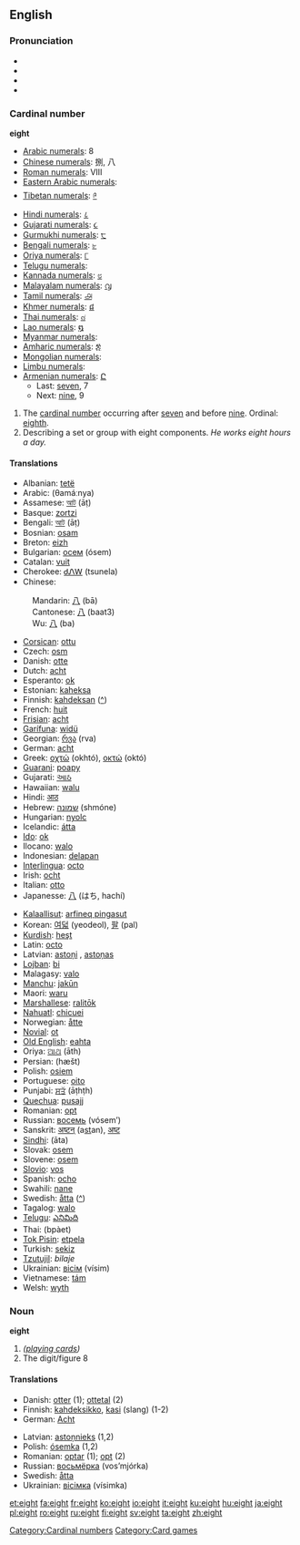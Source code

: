 ==English==

{{rank|music|direction|o'|838|eight|modern|medium|ill}}

===Pronunciation===
*{{AHD|āt}}
*{{IPA|/eɪt/}}
*{{SAMPA|/eIt/}}
*{{audio|en-us-ate.ogg|Audio (US)}}

===Cardinal number===
'''eight'''

*[[w:Arabic numerals|Arabic numerals]]: 8
*[[w:Chinese numerals|Chinese numerals]]: 捌, 八
*[[w:Roman numerals|Roman numerals]]: VIII
*[[w:Eastern Arabic numerals|Eastern Arabic numerals]]: {{ARchar|[[٨]]}}
*[[w:Indian numerals|Tibetan numerals]]: [[༩]]
*[[w:Indian numerals|Hindi numerals]]: [[८]]
*[[w:Indian numerals|Gujarati numerals]]: [[૮]]
*[[w:Indian numerals|Gurmukhi numerals]]: [[੮]] 
*[[w:Indian numerals|Bengali numerals]]: [[৮]]
*[[w:Indian numerals|Oriya numerals]]: [[୮]]
*[[w:Indian numerals|Telugu numerals]]: 
*[[w:Indian numerals|Kannada numerals]]: [[೮]]
*[[w:Indian numerals|Malayalam numerals]]: [[൮]]
*[[w:Indian numerals|Tamil numerals]]: [[௮]]
*[[w:Khmer script|Khmer numerals]]: [[៨]]
*[[w:Thai numerals|Thai numerals]]: [[๘]]
*[[w:Lao alphabet|Lao numerals]]: [[໘]]
*[[w:Burmese alphabet|Myanmar numerals]]: 
*[[w:Amharic language|Amharic numerals]]: [[፰]]
*[[w:Mongolian alphabet|Mongolian numerals]]: 
*[[w:Limbu language|Limbu numerals]]: 
*[[w:Armenian language|Armenian numerals]]: [[Ը]]
**Last: [[seven]], 7
**Next: [[nine]], 9

# The [[cardinal number]] occurring after [[seven]] and before [[nine]].  Ordinal: [[eighth]].
# Describing a set or group with eight components. ''He works eight hours a day.''

====Translations====
{{top}}
*Albanian: [[tetë]]
*Arabic: {{ARchar|[[ثمانية]]}} (θamáːnya)
*Assamese: [[আট]] (āṭ)
*Basque: [[zortzi]]
*Bengali: [[আট]] (āṭ)
*Bosnian: [[osam]]
*Breton: [[eizh]]
*Bulgarian: [[осем]] (ósem)
*Catalan: [[vuit]]
*Cherokee: [[ᏧᏁᎳ]] (tsunela)
*Chinese:
:Mandarin: [[八]] (bā)
:Cantonese: [[八]] (baat3)
:Wu: [[八]] (ba)
*[[Corsican]]: [[ottu]]
*Czech: [[osm]]
*Danish: [[otte]]
*Dutch: [[acht]]
*Esperanto: [[ok]]
*Estonian: [[kaheksa]]
*Finnish: [[kahdeksan]] ([[:fi:kahdeksan|^]])
*French: [[huit]]
*[[Frisian]]: [[acht]]
*[[Garífuna]]: [[widü]]
*Georgian: [[რვა]] (rva)
*German: [[acht]]
*Greek: [[οχτώ]] (okhtó), [[οκτώ]] (októ)
*[[Guarani]]: [[poapy]]
*Gujarati: [[આઠ]] {{Unicode|(āṭha)}}
*Hawaiian: [[walu]]
*Hindi: [[आठ]] {{Unicode|(āṭh)}}
*Hebrew: [[שמונה]] (shmóne)
*Hungarian: [[nyolc]]
*Icelandic: [[átta]]
*[[Ido]]: [[ok]]
*Ilocano: [[walo]]
*Indonesian: [[delapan]]
*[[Interlingua]]: [[octo]]
*Irish: [[ocht]]
*Italian: [[otto]]
*Japanesse: [[八]] (はち, hachí)
{{mid}}
*[[Kalaallisut]]: [[arfineq pingasut]]
*Korean: [[여덟]] (yeodeol), [[팔]] (pal)
*[[Kurdish]]: [[heşt]]
*Latin: [[octo]]
*Latvian: [[astoņi]] {{m}}, [[astoņas]] {{f}}
*[[Lojban]]: [[bi]]
*Malagasy: [[valo]]
*[[Manchu]]: [[jakūn]]
*Maori: [[waru]]
*[[Marshallese]]: [[ralitōk]]
*[[Nahuatl]]: [[chicuei]]
*Norwegian: [[åtte]]
*[[Novial]]: [[ot]]
*[[Old English]]: [[eahta]]
*Oriya: [[ଆଥ]] (āth)
*Persian: {{FAchar|[[هشت|هَشت]]}} (hæšt)
*Polish: [[osiem]]
*Portuguese: [[oito]]
*Punjabi: [[ਸਤੱ]] (āṭhṭh)
*[[Quechua]]: [[pusajj]]
*Romanian: [[opt]]
*Russian: [[восемь]] (vósem’)
*Sanskrit: [[अष्टन्]] (a<u>st</u>an), [[अष्ट]] {{Unicode|(aṣṭa)}}
*[[Sindhi]]: {{SDchar|[[اَٺَ]]}} (āta)
*Slovak: [[osem]]
*Slovene: [[osem]]
*[[Slovio]]: [[vos#Slovio|vos]]
*Spanish: [[ocho]]
*Swahili: [[nane]]
*Swedish: [[åtta]] ([[:sv:åtta|^]])
*Tagalog: [[walo]]
*[[Telugu]]: [[ఎనిమిది]]
*Thai: {{THchar|[[แปด]]}} (bpàet)
*[[Tok Pisin]]: [[etpela]]
*Turkish: [[sekiz]]
*[[Tzutujil]]: ''bilaje''
*Ukrainian: [[вісім]] (vísim)
*Vietnamese: [[tám]]
*Welsh: [[wyth]]
{{bottom}}

===Noun===
'''eight'''

# ''([[playing cards]])''
# The digit/figure 8

====Translations====
{{top}}
*Danish: [[otter#Danish|otter]] {{c}} (1); [[ottetal]] {{n}} (2)
*Finnish: [[kahdeksikko]], [[kasi]] (slang) (1-2)
*German: [[Acht]] {{m}}
{{mid}}
*Latvian: [[astoņnieks]] {{m}} (1,2)
*Polish: [[ósemka]] {{f}} (1,2)
*Romanian: [[optar#Romanian|optar]] {{m}} (1); [[opt#Romanian|opt]] {{m}} (2)
*Russian: [[восьмёрка]] (vos’mjórka) {{f}}
*Swedish: [[åtta]]
*Ukrainian: [[вісімка]] (vísimka) {{f}}
{{bottom}}

[[Category:Cardinal numbers]]
[[Category:Card games]]

[[et:eight]]
[[fa:eight]]
[[fr:eight]]
[[ko:eight]]
[[io:eight]]
[[it:eight]]
[[ku:eight]]
[[hu:eight]]
[[ja:eight]]
[[pl:eight]]
[[ro:eight]]
[[ru:eight]]
[[fi:eight]]
[[sv:eight]]
[[ta:eight]]
[[zh:eight]]